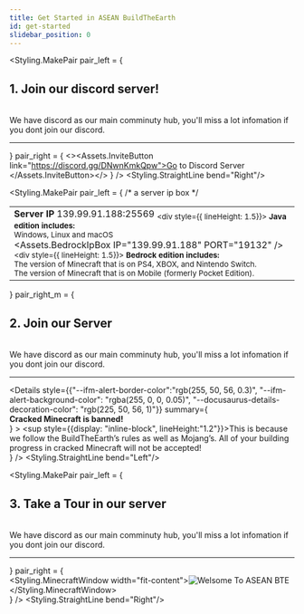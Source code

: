 ```yaml
---
title: Get Started in ASEAN BuildTheEarth
id: get-started
slidebar_position: 0
---
```




<!-- Heading #1 -->
<Styling.MakePair 
    pair_left = {
        <div>
            <h2>1. Join our discord server!</h2><br/>
            We have discord as our main comminuty hub, you'll miss a lot infomation if you dont join our discord.<hr/>
        </div>
    } 
    pair_right = { <><Assets.InviteButton link="https://discord.gg/DNwnKmkQpw">Go to Discord Server </Assets.InviteButton></> } 
/>
<Styling.StraightLine bend="Right"/>

<!-- Heading #2 -->
<Styling.MakePair 
    pair_left = { /* a server ip box */
        <div align="Left"> 
            <table><td>
                <b>Server IP</b>
                <Tabs>
                    <TabItem value="java" label="Java Edition" default>
                        <CodeBlock className="language-js" title="IP">
                            139.99.91.188:25569
                        </CodeBlock>
                        <Admonition type="note">
                            <sub><div style={{ lineHeight: 1.5}}>
                                <b>Java edition includes:</b><br/>
                                Windows, Linux and macOS<br/>
                            </div></sub>
                        </Admonition>
                    </TabItem>
                    <TabItem value="bedrock" label="Bedrock Edition">
                        <Assets.BedrockIpBox IP="139.99.91.188" PORT="19132" />
                        <br/>
                            <Admonition type="note">
                                <sub><div style={{ lineHeight: 1.5}}>
                                    <b>Bedrock edition includes:</b><br/>
                                    The version of Minecraft that is on PS4, XBOX, and Nintendo Switch.<br/>
                                    The version of Minecraft that is on Mobile (formerly Pocket Edition).<br/>
                                </div></sub>
                            </Admonition>
                    </TabItem>
                </Tabs>
            </td></table>
        </div>
    }
    pair_right_m = {
        <div>
            <h2>2. Join our Server</h2><br/>
            We have discord as our main comminuty hub, you'll miss a lot infomation if you dont join our discord.<hr/>
            <Admonition type="danger" title="CAUTION">
                <Details 
                    style={{"--ifm-alert-border-color":"rgb(255, 50, 56, 0.3)", "--ifm-alert-background-color": "rgba(255, 0, 0, 0.05)", "--docusaurus-details-decoration-color": "rgb(225, 50, 56, 1)"}}
                    summary={ <summary><strong><Translate>Cracked Minecraft is banned!</Translate></strong></summary>}
                >   <sup style={{display: "inline-block", lineHeight:"1.2"}}>This is because we follow the BuildTheEarth’s rules as well as Mojang’s. All of your building progress in cracked Minecraft will not be accepted!</sup>
                </Details>
            </Admonition>
        </div>
    } 
/>
<Styling.StraightLine bend="Left"/>

<!-- Heading #3 -->
<Styling.MakePair 
    pair_left = {
        <div>
            <h2>3. Take a Tour in our server</h2><br/>
            We have discord as our main comminuty hub, you'll miss a lot infomation if you dont join our discord.<hr/>
        </div>
    } 
    pair_right = { 
        <div align="Left"><Styling.MinecraftWindow width="fit-content"><Image img={WelcomeImage} alt="Welsome To ASEAN BTE" /></Styling.MinecraftWindow></div>
    } 
/>
<Styling.StraightLine bend="Right"/>
